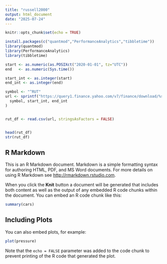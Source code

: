 ```yaml
---
title: "russell2000"
output: html_document
date: "2025-07-24"
---
```


```r
knitr::opts_chunk$set(echo = TRUE)
```



```r
install.packages(c("quantmod","PerformanceAnalytics","tibbletime"))
library(quantmod)
library(PerformanceAnalytics)
library(tibbletime)

```



```r

start <- as.numeric(as.POSIXct("2020-01-01", tz="UTC"))
end   <- as.numeric(Sys.time())

start_int <- as.integer(start)
end_int <- as.integer(end)

symbol <- "^RUT"
url <- sprintf("https://query1.finance.yahoo.com/v7/finance/download/%s?period1=%d&period2=%d&interval=1d&events=history&includeAdjustedClose=true",
  symbol, start_int, end_int
)


rut_df <- read.csv(url, stringsAsFactors = FALSE)


head(rut_df)
str(rut_df)

```
## R Markdown

This is an R Markdown document. Markdown is a simple formatting syntax for authoring HTML, PDF, and MS Word documents. For more details on using R Markdown see <http://rmarkdown.rstudio.com>.

When you click the **Knit** button a document will be generated that includes both content as well as the output of any embedded R code chunks within the document. You can embed an R code chunk like this:

```r
summary(cars)
```

## Including Plots

You can also embed plots, for example:

```r
plot(pressure)
```

Note that the `echo = FALSE` parameter was added to the code chunk to prevent printing of the R code that generated the plot.
